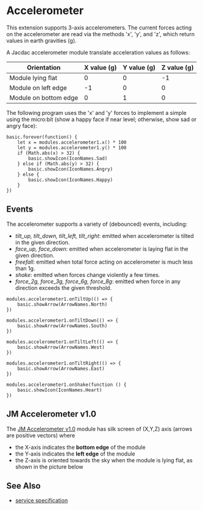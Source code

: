 # Accelerometer

This extension supports 3-axis accelerometers.
The current forces acting on the accelerometer are
read via the methods 'x', 'y', and 'z', which return
values in earth gravities (g).

A Jacdac accelerometer module translate acceleration values as follows:

| Orientation           | X value (g) | Y value (g) | Z value (g) |
| --------------------- | ----------- | ----------- | ----------- |
| Module lying flat     | 0           | 0           | -1          |
| Module on left edge   | -1          | 0           | 0           |
| Module on bottom edge | 0           | 1           | 0           |

The following program uses the 'x' and 'y' forces to implement a simple
using the micro:bit (show a happy face if near level; otherwise,
show sad or angry face):

```blocks
basic.forever(function() {
    let x = modules.accelerometer1.x() * 100
    let y = modules.accelerometer1.y() * 100
    if (Math.abs(x) > 32) {
        basic.showIcon(IconNames.Sad)
    } else if (Math.abs(y) > 32) {
        basic.showIcon(IconNames.Angry)
    } else {
        basic.showIcon(IconNames.Happy)
    }
})
```

## Events

The accelerometer supports a variety of (debounced) events, including:

-   _tilt_up, tilt_down, tilt_left, tilt_right_: emitted when accelerometer is tilted in the given direction.
-   _face_up, face_down_: emitted when accelerometer is laying flat in the given direction.
-   _freefall_: emitted when total force acting on accelerometer is much less than 1g.
-   _shake_: emitted when forces change violently a few times.
-   _force_2g, force_3g, force_6g, force_8g_: emitted when force in any direction exceeds the given threshold.

```blocks
modules.accelerometer1.onTiltUp(() => {
    basic.showArrow(ArrowNames.North)
})

modules.accelerometer1.onTiltDown(() => {
    basic.showArrow(ArrowNames.South)
})

modules.accelerometer1.onTiltLeft(() => {
    basic.showArrow(ArrowNames.West)
})

modules.accelerometer1.onTiltRight(() => {
    basic.showArrow(ArrowNames.East)
})

modules.accelerometer1.onShake(function () {
    basic.showIcon(IconNames.Heart)
})
```

## JM Accelerometer v1.0

The [JM Accelerometer v1.0](/devices/microsoft/research/jmaccelerometer30v10) module
has silk screen of (X,Y,Z) axis (arrows are positive vectors) where 
- the X-axis indicates the **bottom edge** of the module
- the Y-axis indicates the **left edge** of the module
- the Z-axis is oriented towards the sky when the module is lying flat, as shown in the picture below

<DeviceImage id="microsoft-research-jmaccelerometer30v10" size="catalog" />

## See Also

-   [service specification](/services/accelerometer/)

